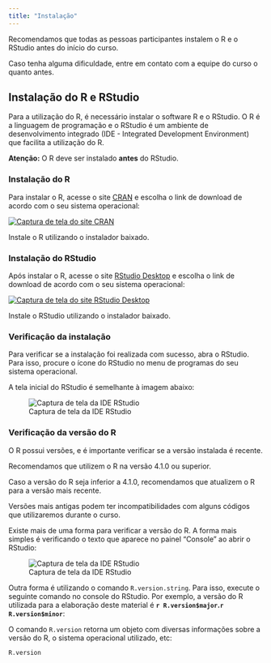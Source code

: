 ```yaml
---
title: "Instalação"
---
```


:::{.callout-important}
Recomendamos que todas as pessoas participantes instalem o R e o RStudio antes do início do curso.

Caso tenha alguma dificuldade, entre em contato com a equipe do curso o quanto antes.
:::


## Instalação do R e RStudio

Para a utilização do R, é necessário instalar o software R e o RStudio. O R é a linguagem de programação e o RStudio é um ambiente de desenvolvimento integrado (IDE - Integrated Development Environment) que facilita a utilização do R.

::: callout-warning
**Atenção:** O R deve ser instalado **antes** do RStudio.
:::

### Instalação do R

Para instalar o R, acesse o site [CRAN](https://cran.r-project.org/) e escolha o link de download de acordo com o seu sistema operacional:

[![Captura de tela do site CRAN](images/01_cran.png){fig-align="center"}](https://cran.r-project.org/)

Instale o R utilizando o instalador baixado.

### Instalação do RStudio

Após instalar o R, acesse o site [RStudio Desktop](https://posit.co/download/rstudio-desktop/) e escolha o link de download de acordo com o seu sistema operacional:

[![Captura de tela do site RStudio Desktop](images/01_rstudio_desktop.png){fig-align="center"}](https://posit.co/download/rstudio-desktop/)

Instale o RStudio utilizando o instalador baixado.

###  Verificação da instalação

Para verificar se a instalação foi realizada com sucesso, abra o RStudio. Para isso, procure o ícone do RStudio no menu de programas do seu sistema operacional.

A tela inicial do RStudio é semelhante à imagem abaixo:

![Captura de tela da IDE RStudio](images/01_rstudio.png){fig-align="center"}

### Verificação da versão do R

O R possui versões, e é importante verificar se a versão instalada é recente.

:::{.callout-warning}
Recomendamos que utilizem o R na versão 4.1.0 ou superior.

Caso a versão do R seja inferior a 4.1.0, recomendamos que atualizem o R para a versão mais recente.

Versões mais antigas podem ter incompatibilidades com alguns códigos que utilizaremos durante o curso.
:::

Existe mais de uma forma para verificar a versão do R. A forma mais simples é verificando o texto que aparece no painel "Console" ao abrir o RStudio:

![Captura de tela da IDE RStudio](images/01_rstudio_version.png){fig-align="center"}

Outra forma é utilizando o comando `R.version.string`. Para isso, execute o seguinte comando no console do RStudio. Por exemplo, a versão do R utilizada para a elaboração deste material é **`r R.version$major`.`r R.version$minor`**:

O comando `R.version` retorna um objeto com diversas informações sobre a versão do R, o sistema operacional utilizado, etc:

```r
R.version
```
